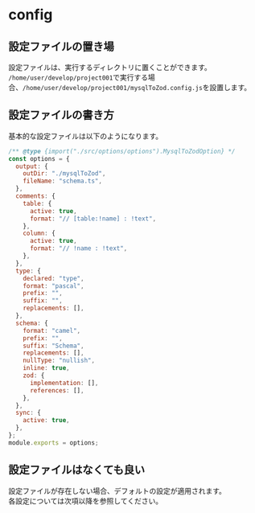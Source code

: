 # config

## 設定ファイルの置き場

設定ファイルは、実行するディレクトリに置くことができます。  
`/home/user/develop/project001`で実行する場合、`/home/user/develop/project001/mysqlToZod.config.js`を設置します。

## 設定ファイルの書き方

基本的な設定ファイルは以下のようになります。

```js
/** @type {import("./src/options/options").MysqlToZodOption} */
const options = {
  output: {
    outDir: "./mysqlToZod",
    fileName: "schema.ts",
  },
  comments: {
    table: {
      active: true,
      format: "// [table:!name] : !text",
    },
    column: {
      active: true,
      format: "// !name : !text",
    },
  },
  type: {
    declared: "type",
    format: "pascal",
    prefix: "",
    suffix: "",
    replacements: [],
  },
  schema: {
    format: "camel",
    prefix: "",
    suffix: "Schema",
    replacements: [],
    nullType: "nullish",
    inline: true,
    zod: {
      implementation: [],
      references: [],
    },
  },
  sync: {
    active: true,
  },
};
module.exports = options;
```

## 設定ファイルはなくても良い

設定ファイルが存在しない場合、デフォルトの設定が適用されます。  
各設定については次項以降を参照してください。
